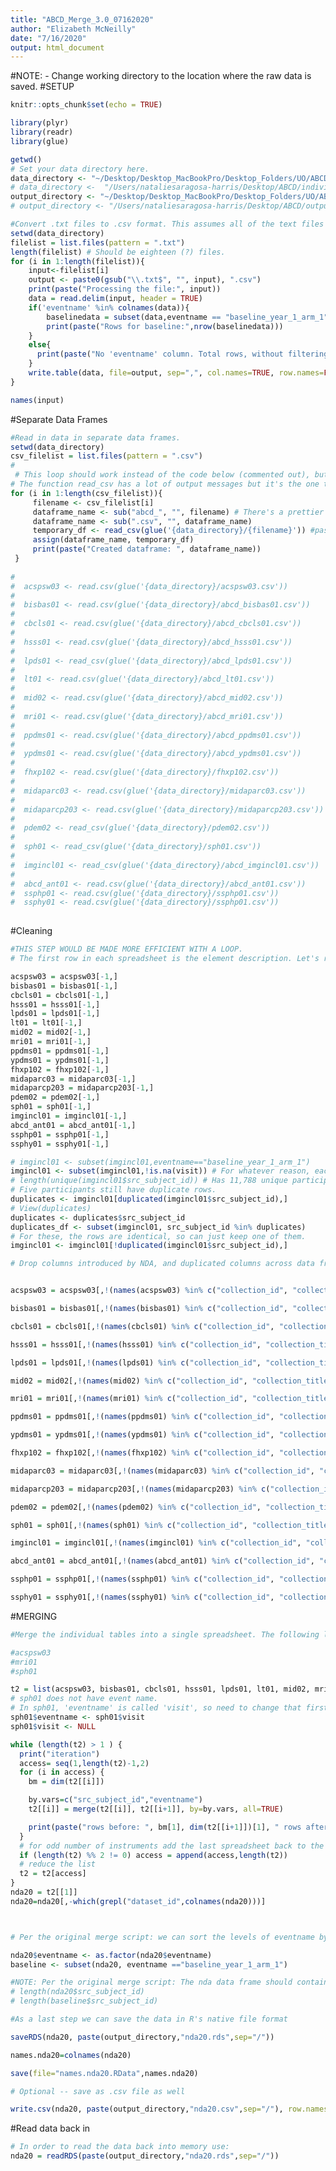```yaml
---
title: "ABCD_Merge_3.0_07162020"
author: "Elizabeth McNeilly"
date: "7/16/2020"
output: html_document
---
```


#NOTE: 
- Change working directory to the location where the raw data is saved. 
#SETUP
```r
knitr::opts_chunk$set(echo = TRUE)

library(plyr)
library(readr)
library(glue)

getwd()
# Set your data directory here.
data_directory <- "~/Desktop/Desktop_MacBookPro/Desktop_Folders/UO/ABCD_Workshop/Data_Analysis_3.0/download_20210317"
# data_directory <-  "/Users/nataliesaragosa-harris/Desktop/ABCD/individualdatafiles"
output_directory <- "~/Desktop/Desktop_MacBookPro/Desktop_Folders/UO/ABCD_Workshop/Data_Analysis_3.0/Output"
# output_directory <- "/Users/nataliesaragosa-harris/Desktop/ABCD/output"

#Convert .txt files to .csv format. This assumes all of the text files you want to use (and no other random files) are in the current directory.
setwd(data_directory)
filelist = list.files(pattern = ".txt")
length(filelist) # Should be eighteen (?) files.
for (i in 1:length(filelist)){
    input<-filelist[i]
    output <- paste0(gsub("\\.txt$", "", input), ".csv")
    print(paste("Processing the file:", input))
    data = read.delim(input, header = TRUE)
    if('eventname' %in% colnames(data)){ 
        baselinedata = subset(data,eventname == "baseline_year_1_arm_1")
        print(paste("Rows for baseline:",nrow(baselinedata)))
    }
    else{
      print(paste("No 'eventname' column. Total rows, without filtering by this variable:",nrow(data)))
    }
    write.table(data, file=output, sep=",", col.names=TRUE, row.names=FALSE)
}

names(input)
```



#Separate Data Frames
```r

#Read in data in separate data frames.
setwd(data_directory)
csv_filelist = list.files(pattern = ".csv")
# 
 # This loop should work instead of the code below (commented out), but if not then use that instead.
# The function read_csv has a lot of output messages but it's the one that worked for all of them.
for (i in 1:length(csv_filelist)){
     filename <- csv_filelist[i]
     dataframe_name <- sub("abcd_", "", filename) # There's a prettier way to do this, but not all of them have "abcd" in the title, so will just do this for now.
     dataframe_name <- sub(".csv", "", dataframe_name)
     temporary_df <- read_csv(glue('{data_directory}/{filename}')) #paste(data_directory,filename,sep="/")) # Create a temporary dataframe and then rename it based on the name of the file.
     assign(dataframe_name, temporary_df)
     print(paste("Created dataframe: ", dataframe_name))
 }
 
# 
#  acspsw03 <- read.csv(glue('{data_directory}/acspsw03.csv'))
# 
#  bisbas01 <- read.csv(glue('{data_directory}/abcd_bisbas01.csv'))
# 
#  cbcls01 <- read.csv(glue('{data_directory}/abcd_cbcls01.csv'))
# 
#  hsss01 <- read.csv(glue('{data_directory}/abcd_hsss01.csv'))
# 
#  lpds01 <- read_csv(glue('{data_directory}/abcd_lpds01.csv'))
# 
#  lt01 <- read.csv(glue('{data_directory}/abcd_lt01.csv'))
# 
#  mid02 <- read.csv(glue('{data_directory}/abcd_mid02.csv'))
# 
#  mri01 <- read.csv(glue('{data_directory}/abcd_mri01.csv'))
# 
#  ppdms01 <- read.csv(glue('{data_directory}/abcd_ppdms01.csv'))
# 
#  ypdms01 <- read.csv(glue('{data_directory}/abcd_ypdms01.csv'))
# 
#  fhxp102 <- read.csv(glue('{data_directory}/fhxp102.csv'))
# 
#  midaparc03 <- read.csv(glue('{data_directory}/midaparc03.csv'))
# 
#  midaparcp203 <- read.csv(glue('{data_directory}/midaparcp203.csv'))
# 
#  pdem02 <- read_csv(glue('{data_directory}/pdem02.csv'))
# 
#  sph01 <- read_csv(glue('{data_directory}/sph01.csv'))
#  
#  imgincl01 <- read_csv(glue('{data_directory}/abcd_imgincl01.csv'))
# 
#  abcd_ant01 <- read.csv(glue('{data_directory}/abcd_ant01.csv'))
#  ssphp01 <- read.csv(glue('{data_directory}/ssphp01.csv'))
#  ssphy01 <- read.csv(glue('{data_directory}/ssphp01.csv'))
 
```


#Cleaning
```r
#THIS STEP WOULD BE MADE MORE EFFICIENT WITH A LOOP.
# The first row in each spreadsheet is the element description. Let's remove those for our data tables. This information is already present in the [ABCD Data Dictionaries](https://ndar.nih.gov/data_dictionary.html?source=ABCD%2BRelease%2B2.0&submission=ALL).

acspsw03 = acspsw03[-1,]
bisbas01 = bisbas01[-1,]
cbcls01 = cbcls01[-1,]
hsss01 = hsss01[-1,]
lpds01 = lpds01[-1,]
lt01 = lt01[-1,]
mid02 = mid02[-1,]
mri01 = mri01[-1,]
ppdms01 = ppdms01[-1,]
ypdms01 = ypdms01[-1,]
fhxp102 = fhxp102[-1,]
midaparc03 = midaparc03[-1,]
midaparcp203 = midaparcp203[-1,]
pdem02 = pdem02[-1,]
sph01 = sph01[-1,]
imgincl01 = imgincl01[-1,]
abcd_ant01 = abcd_ant01[-1,]
ssphp01 = ssphp01[-1,]
ssphy01 = ssphy01[-1,]

# imgincl01 <- subset(imgincl01,eventname=="baseline_year_1_arm_1")
imgincl01 <- subset(imgincl01,!is.na(visit)) # For whatever reason, each participant has two rows, one with a date and one without a date in the 'visit' column, so for now only use the rows that have a date (otherwise will have two rows for each participant).
# length(unique(imgincl01$src_subject_id)) # Has 11,788 unique participants (11,787 if remove 'NA' values from 'visit' column). I think there are 11,869 at baseline, so 81 participants are not included in this file.
# Five participants still have duplicate rows.
duplicates <- imgincl01[duplicated(imgincl01$src_subject_id),]
# View(duplicates)
duplicates <- duplicates$src_subject_id
duplicates_df <- subset(imgincl01, src_subject_id %in% duplicates)
# For these, the rows are identical, so can just keep one of them.
imgincl01 <- imgincl01[!duplicated(imgincl01$src_subject_id),]

```


```r
# Drop columns introduced by NDA, and duplicated columns across data frames. Keep the Longitudinal Tracking data (lt01) as the anchor (Do not remove the columns from lt01.)


acspsw03 = acspsw03[,!(names(acspsw03) %in% c("collection_id", "collection_title", "subjectkey", "interview_age","interview_date","sex"))]

bisbas01 = bisbas01[,!(names(bisbas01) %in% c("collection_id", "collection_title", "subjectkey", "interview_age","interview_date","sex"))]

cbcls01 = cbcls01[,!(names(cbcls01) %in% c("collection_id", "collection_title", "subjectkey", "interview_age","interview_date","sex"))]

hsss01 = hsss01[,!(names(hsss01) %in% c("collection_id", "collection_title", "subjectkey", "interview_age","interview_date","sex"))]

lpds01 = lpds01[,!(names(lpds01) %in% c("collection_id", "collection_title", "subjectkey","interview_age","interview_date","sex"))]

mid02 = mid02[,!(names(mid02) %in% c("collection_id", "collection_title", "subjectkey", "interview_age","interview_date","sex"))]

mri01 = mri01[,!(names(mri01) %in% c("collection_id", "collection_title", "subjectkey", "interview_age","interview_date","sex"))]

ppdms01 = ppdms01[,!(names(ppdms01) %in% c("collection_id", "collection_title", "subjectkey", "interview_age","interview_date","sex"))]

ypdms01 = ypdms01[,!(names(ypdms01) %in% c("collection_id", "collection_title", "subjectkey", "interview_age","interview_date","sex"))]

fhxp102 = fhxp102[,!(names(fhxp102) %in% c("collection_id", "collection_title", "subjectkey", "interview_age","interview_date","sex"))]

midaparc03 = midaparc03[,!(names(midaparc03) %in% c("collection_id", "collection_title", "subjectkey","interview_age","interview_date","sex"))]

midaparcp203 = midaparcp203[,!(names(midaparcp203) %in% c("collection_id", "collection_title", "subjectkey", "interview_age","interview_date","sex"))]

pdem02 = pdem02[,!(names(pdem02) %in% c("collection_id", "collection_title", "subjectkey", "interview_age","interview_date","sex"))]

sph01 = sph01[,!(names(sph01) %in% c("collection_id", "collection_title", "subjectkey","interview_age", "interview_date","sex"))]

imgincl01 = imgincl01[,!(names(imgincl01) %in% c("collection_id", "collection_title", "subjectkey","interview_age", "interview_date","sex"))]

abcd_ant01 = abcd_ant01[,!(names(abcd_ant01) %in% c("collection_id", "collection_title", "subjectkey","interview_age", "interview_date","sex"))]

ssphp01 = ssphp01[,!(names(ssphp01) %in% c("collection_id", "collection_title", "subjectkey","interview_age", "interview_date","sex"))]

ssphy01 = ssphy01[,!(names(ssphy01) %in% c("collection_id", "collection_title", "subjectkey","interview_age", "interview_date","sex"))]

```


#MERGING
```r
#Merge the individual tables into a single spreadsheet. The following loop performs repeated merging operations between pairs of spreadsheets.

#acspsw03 
#mri01
#sph01

t2 = list(acspsw03, bisbas01, cbcls01, hsss01, lpds01, lt01, mid02, mri01, ppdms01, ypdms01, fhxp102, midaparc03, midaparcp203, pdem02, sph01,imgincl01)
# sph01 does not have event name.
# In sph01, 'eventname' is called 'visit', so need to change that first.
sph01$eventname <- sph01$visit
sph01$visit <- NULL

while (length(t2) > 1 ) {
  print("iteration")
  access= seq(1,length(t2)-1,2)
  for (i in access) {
    bm = dim(t2[[i]])

    by.vars=c("src_subject_id","eventname")
    t2[[i]] = merge(t2[[i]], t2[[i+1]], by=by.vars, all=TRUE)

    print(paste("rows before: ", bm[1], dim(t2[[i+1]])[1], " rows after: ",dim(t2[[i]])[1], "indices: ",i,i+1," columns: ",bm[2],"+",dim(t2[[i+1]])[2], " = ",dim(t2[[i]])[2]))
  }
  # for odd number of instruments add the last spreadsheet back to the list
  if (length(t2) %% 2 != 0) access = append(access,length(t2))
  # reduce the list
  t2 = t2[access]
}
nda20 = t2[[1]]
nda20=nda20[,-which(grepl("dataset_id",colnames(nda20)))]



# Per the original merge script: we can sort the levels of eventname by timepoint.

nda20$eventname <- as.factor(nda20$eventname)
baseline <- subset(nda20, eventname =="baseline_year_1_arm_1")

#NOTE: Per the original merge script: The nda data frame should contain 27,368 rows (baseline: 11,875; 6 month: 8,623; 1 year: 4,951; and 18 month: 1,919).
# length(nda20$src_subject_id)
# length(baseline$src_subject_id)

#As a last step we can save the data in R's native file format

saveRDS(nda20, paste(output_directory,"nda20.rds",sep="/"))

names.nda20=colnames(nda20)

save(file="names.nda20.RData",names.nda20)

# Optional -- save as .csv file as well

write.csv(nda20, paste(output_directory,"nda20.csv",sep="/"), row.names = FALSE)
```

#Read data back in
```r
# In order to read the data back into memory use:
nda20 = readRDS(paste(output_directory,"nda20.rds",sep="/"))

```


